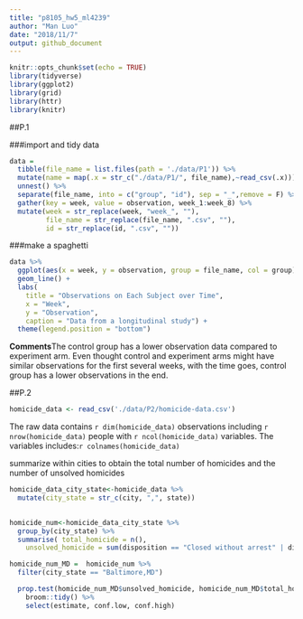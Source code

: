 ```yaml
---
title: "p8105_hw5_ml4239"
author: "Man Luo"
date: "2018/11/7"
output: github_document
---
```


```r
knitr::opts_chunk$set(echo = TRUE)
library(tidyverse)
library(ggplot2)
library(grid)
library(httr)
library(knitr)
```

##P.1

###import and tidy data
```r
data = 
  tibble(file_name = list.files(path = './data/P1')) %>% 
  mutate(name = map(.x = str_c("./data/P1/", file_name),~read_csv(.x))) %>% 
  unnest() %>% 
  separate(file_name, into = c("group", "id"), sep = "_",remove = F) %>% 
  gather(key = week, value = observation, week_1:week_8) %>% 
  mutate(week = str_replace(week, "week_", ""),
         file_name = str_replace(file_name, ".csv", ""),
         id = str_replace(id, ".csv", "")) 
```

###make a spaghetti
```r
data %>% 
  ggplot(aes(x = week, y = observation, group = file_name, col = group))+
  geom_line() +
  labs(
    title = "Observations on Each Subject over Time",
    x = "Week",
    y = "Observation",
    caption = "Data from a longitudinal study") +
  theme(legend.position = "bottom")

```

**Comments**The control group has a lower observation data compared to experiment arm. Even thought control and experiment arms might have similar observations for the first several weeks, with the time goes, control group has a lower observations in the end.  


##P.2

```r
homicide_data <- read_csv('./data/P2/homicide-data.csv') 

```
The raw data contains `r dim(homicide_data)` observations including `r nrow(homicide_data)` people with `r ncol(homicide_data)` variables. The variables includes:`r colnames(homicide_data)`


summarize within cities to obtain the total number of homicides and the number of unsolved homicides
```r

homicide_data_city_state<-homicide_data %>%  
  mutate(city_state = str_c(city, ",", state)) 

  
homicide_num<-homicide_data_city_state %>%   
  group_by(city_state) %>%
  summarise( total_homicide = n(),
    unsolved_homicide = sum(disposition == "Closed without arrest" | disposition == "Open/No arrest")) 

```

```r
homicide_num_MD =  homicide_num %>%
  filter(city_state == "Baltimore,MD")

  prop.test(homicide_num_MD$unsolved_homicide, homicide_num_MD$total_homicide) %>% 
    broom::tidy() %>% 
    select(estimate, conf.low, conf.high)
  
```



